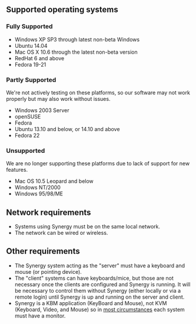 ==Supported operating systems==

===Fully Supported===

* Windows XP SP3 through latest non-beta Windows
* Ubuntu 14.04
* Mac OS X 10.6 through the latest non-beta version
* RedHat 6 and above
* Fedora 19-21

===Partly Supported===

We're not actively testing on these platforms, so our software may not work properly but may also work without issues.

* Windows 2003 Server
* openSUSE
* Fedora
* Ubuntu 13.10 and below, or 14.10 and above
* Fedora 22

===Unsupported===

We are no longer supporting these platforms due to lack of support for new features.

* Mac OS 10.5 Leopard and below
* Windows NT/2000
* Windows 95/98/ME

==Network requirements==

* Systems using Synergy must be on the same local network.
* The network can be wired or wireless.

==Other requirements==

* The Synergy system acting as the "server" must have a keyboard and mouse (or pointing device).
* The "client" systems can have keyboards/mice, but those are not necessary once the clients are configured and Synergy is running. It will be necessary to control them without Synergy (either locally or via a remote login) until Synergy is up and running on the server and client.
* Synergy is a KBM application (KeyBoard and Mouse), not KVM (Keyboard, Video, and Mouse) so in [[Use as a KVM|most circumstances]] each system must have a monitor.